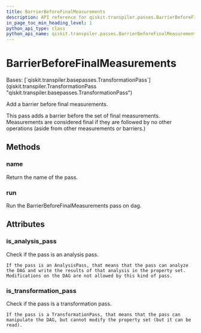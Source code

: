```yaml
---
title: BarrierBeforeFinalMeasurements
description: API reference for qiskit.transpiler.passes.BarrierBeforeFinalMeasurements
in_page_toc_min_heading_level: 1
python_api_type: class
python_api_name: qiskit.transpiler.passes.BarrierBeforeFinalMeasurements
---
```


# BarrierBeforeFinalMeasurements

<Class id="qiskit.transpiler.passes.BarrierBeforeFinalMeasurements" isDedicatedPage={true} github="https://github.com/qiskit/qiskit/tree/stable/0.23/qiskit/transpiler/passes/utils/barrier_before_final_measurements.py" signature="BarrierBeforeFinalMeasurements(*args, **kwargs)">
  Bases: [`qiskit.transpiler.basepasses.TransformationPass`](qiskit.transpiler.TransformationPass "qiskit.transpiler.basepasses.TransformationPass")

  Add a barrier before final measurements.

  This pass adds a barrier before the set of final measurements. Measurements are considered final if they are followed by no other operations (aside from other measurements or barriers.)

  ## Methods

  ### name

  <Function id="qiskit.transpiler.passes.BarrierBeforeFinalMeasurements.name" signature="BarrierBeforeFinalMeasurements.name()">
    Return the name of the pass.
  </Function>

  ### run

  <Function id="qiskit.transpiler.passes.BarrierBeforeFinalMeasurements.run" signature="BarrierBeforeFinalMeasurements.run(dag)">
    Run the BarrierBeforeFinalMeasurements pass on dag.
  </Function>

  ## Attributes

  ### is\_analysis\_pass

  <Attribute id="qiskit.transpiler.passes.BarrierBeforeFinalMeasurements.is_analysis_pass">
    Check if the pass is an analysis pass.

    If the pass is an AnalysisPass, that means that the pass can analyze the DAG and write the results of that analysis in the property set. Modifications on the DAG are not allowed by this kind of pass.
  </Attribute>

  ### is\_transformation\_pass

  <Attribute id="qiskit.transpiler.passes.BarrierBeforeFinalMeasurements.is_transformation_pass">
    Check if the pass is a transformation pass.

    If the pass is a TransformationPass, that means that the pass can manipulate the DAG, but cannot modify the property set (but it can be read).
  </Attribute>
</Class>

